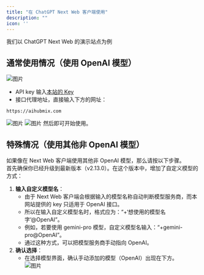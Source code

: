 ```yaml
---
title: "在 ChatGPT Next Web 客户端使用"
description: ""
icon: ''
---
```


我们以 ChatGPT Next Web 的演示站点为例   
## 通常使用情况（使用 OpenAI 模型）
![图片](../media/image3.png)  
- API key 输入[本站的 Key](https://aihubmix.com/token)  
- 接口代理地址，直接输入下方的网址：
``` 
https://aihubmix.com
```
![图片](../media/image4.png)
![图片](../media/image5.png)
然后即可开始使用。  
## 特殊情况（使用其他非 OpenAI 模型）  
如果像在 Next Web 客户端使用其他非 OpenAI 模型，那么请按以下步骤。  
首先确保你已经升级到最新版本（v2.13.0）。在这个版本中，增加了自定义模型的方式：  
1. **输入自定义模型名**：
   - 由于 Next Web 客户端会根据输入的模型名称自动判断模型服务商，而本网站提供的 key 只适用于 OpenAI 接口。   
   - 所以在输入自定义模型名时，格式应为：“+‘想使用的模型名字’@OpenAI”。
   - 例如，若要使用 gemini-pro 模型，自定义模型名输入：“+gemini-pro@OpenAI”。
   - 通过这种方式，可以把模型服务商手动指向 OpenAI。  
2. **确认选择**：
   - 在选择模型界面，确认手动添加的模型（OpenAI）出现在下方。  
![图片](../media/juhe5.png)